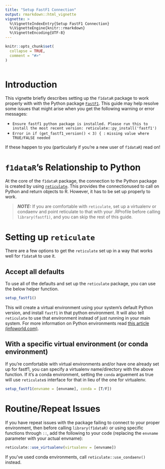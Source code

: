 ```yaml
---
title: "Setup FastF1 Connection"
output: rmarkdown::html_vignette
vignette: >
  %\VignetteIndexEntry{Setup FastF1 Connection}
  %\VignetteEngine{knitr::rmarkdown}
  %\VignetteEncoding{UTF-8}
---
```


```r
knitr::opts_chunk$set(
  collapse = TRUE,
  comment = "#>"
)
```

```r

```

# Introduction

This vignette briefly describes setting up the `f1dataR` package to work properly with with 
the Python package [`FastF1`](https://docs.fastf1.dev/). This guide may help resolve some issues
that might arise when you get the following warning or error messages:

- `Ensure fastf1 python package is installed. Please run this to install the most recent version: reticulate::py_install('fastf1')`
- `Error in if (get_fastf1_version() < 3) { :` 
   `missing value where TRUE/FALSE needed`

If these happen to you (particularly if you're a new user of `f1dataR`) read on!

# `f1dataR`'s Relationship to Python

At the core of the `f1dataR` package, the connection to the Python package is created
by using [`reticulate`](https://rstudio.github.io/reticulate/). This provides the 
connectionused to call on Python and return objects to R. However, it has to be 
set up properly to work.

> **_NOTE:_**  If you are comfortable with `reticulate`, set up a virtualenv or 
condaenv and point reticulate to that with your .RProfile before calling `library(fastf1)`,
and you can skip the rest of this guide.

# Setting up `reticulate`

There are a few options to get the `reticulate` set up in a way that works well for 
`f1dataR` to use it.

## Accept all defaults

To use all of the defaults and set up the `reticulate` package, you can use the below 
helper function. 

```r
setup_fastf1()
```

This will create a virtual environment using your system's default Python version,
and install `fastf1` in that python environment. It will also tell `reticulate` to use that
environment instead of just running in your main system. For more information on Python 
environments read [this article (infoworld.com)](https://www.infoworld.com/article/3239675/virtualenv-and-venv-python-virtual-environments-explained.html). 

## With a specific virtual environment (or conda environment)

If you're comfortable with virtual environments and/or have one already set up for 
fastf1, you can specify a virtualenv name/directory with the above function. If it's 
a conda environment, setting the `conda` arguement as true will use `reticulate`s 
interface for that in lieu of the one for virtualenv.
```r
setup_fastf1(envname = [envname], conda = [T/F])
```

# Routine/Repeat Issues

If you have repeat issues with the package failing to connect to your proper environment, 
then before calling `library(f1dataR)` or using specific functions through `::`, add the 
following to your code (replacing the `envname` parameter with your actual envname):

```r
reticulate::use_virtualenv(virtualenv = [envname])
```

If you've used conda environments, call `reticulate::use_condaenv()` instead.

